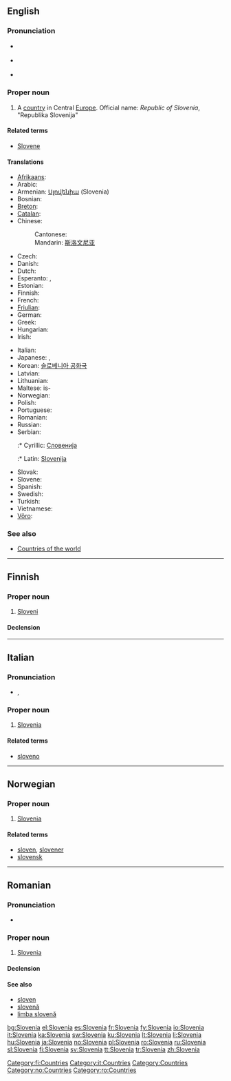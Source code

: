 {{wikipedia}}
{{also|slovenia}}
==English==

===Pronunciation===
* {{a|UK}} {{IPA|/sləʊˈviː.ni.ə/|/sləʊˈviːn.jə/}}
* {{a|US}} {{IPA|/sloʊˈvi.ni.ə/|/sloʊˈvin.jə/}}
* {{audio|en-us-Slovenia.ogg|Audio (US)}}

===Proper noun===
{{en-proper noun}}

# A [[country]] in Central [[Europe]]. Official name: ''Republic of Slovenia'', "Republika Slovenija"

====Related terms====
* [[Slovene]]

====Translations====
{{trans-top|country in Europe}}
* [[Afrikaans]]: {{t|af|Slowenië|xs=Afrikaans}}
* Arabic: {{t|ar|سلوفينيا|sc=Arab}}
* Armenian: [[Սլովենիա]] (Slovenia)
* Bosnian: {{t-|bs|Slovenija|f}}
* [[Breton]]: {{t-|br|Slovenia|xs=Breton}}
* [[Catalan]]: {{t+|ca|Eslovènia}}
* Chinese:
*: Cantonese: {{tø|yue|斯洛維尼亞|sc=Hani|xs=Cantonese}}
*: Mandarin: [[斯洛文尼亚]]
* Czech: {{t+|cs|Slovinsko|n}}
* Danish: {{t-|da|Slovenien}}
* Dutch: {{t+|nl|Slovenië|n}}
* Esperanto: {{t-|eo|Slovenio|xs=Esperanto}}, {{t-|eo|Slovenujo|xs=Esperanto}}
* Estonian: {{t-|et|Sloveenia}}
* Finnish: {{t+|fi|Slovenia}}
* French: {{t+|fr|Slovénie}}
* [[Friulian]]: {{tø|fur|Slovenie|xs=Friulian}}
* German: {{t+|de|Slowenien}}
* Greek: {{t+|el|Σλοβενία|f|tr=Slovenía|sc=Grek}}
* Hungarian: {{t+|hu|Szlovénia}}
* Irish: {{t|ga|An tSlóvéin|xs=Irish}}
{{trans-mid}}
* Italian: {{t+|it|Slovenia}}
* Japanese: {{t+|ja|スロヴェニア|tr=Surovenia|sc=Jpan}}, {{t+|ja|スロベニア|tr=Surobenia|sc=Jpan}}
* Korean: [[슬로베니아 공화국]]
* Latvian: {{t|lv|Slovēnija|f|xs=Latvian}}
* Lithuanian: {{t|lt|Slovėnija|xs=Lithuanian}}
* Maltese: is-{{t|mt|Slovenja|xs=Maltese}}
* Norwegian: {{t+|no|Slovenia}}
* Polish: {{t+|pl|Słowenia}}
* Portuguese: {{t+|pt|Eslovénia}}
* Romanian: {{t+|ro|Slovenia|f}}
* Russian: {{t-|ru|Словения|tr=sloveniya|sc=Cyrl}}
* Serbian:
*:* Cyrillic: [[Словенија]] {{f}}
*:* Latin: [[Slovenija]] {{f}}
* Slovak: {{t-|sk|Slovinsko}}
* Slovene: {{t+|sl|Slovenija|f}}
* Spanish: {{t+|es|Eslovenia}}
* Swedish: {{t+|sv|Slovenien}}
* Turkish: {{t+|tr|Slovenya}}
* Vietnamese: {{t-|vi|Slovenia|xs=Vietnamese}}
* [[Võro]]: {{tø|fiu-vro|Sloveeniä|xs=Võro}}
{{trans-bottom}}

===See also===
* [[Appendix:Countries of the world|Countries of the world]]

----

==Finnish==
{{wikipedia|lang=fi}}

===Proper noun===
{{infl|fi|proper noun}}

# [[#English|Sloveni]]

====Declension====
{{fi-decl-kulkija|Sloveni|np=1}}

[[Category:fi:Countries]]

----

==Italian==
{{wikipedia|lang=it}}

===Pronunciation===
* {{IPA|/zloˈvɛnja/|lang=it}}, {{SAMPA|/zlo"vEnja/|lang=it}}

===Proper noun===
{{infl|it|proper noun|g=f}}

# [[#English|Slovenia]]

====Related terms====
* [[sloveno]]

[[Category:it:Countries]]

----

==Norwegian==

===Proper noun===
{{infl|no|proper noun}}

# [[#English|Slovenia]]

====Related terms====
* [[sloven]], [[slovener]]
* [[slovensk]]

[[Category:Countries]]
[[Category:no:Countries]]

----

==Romanian==

===Pronunciation===
* {{IPA|[slo've.ni.a]|lang=ro}}

===Proper noun===
{{infl|ro|proper noun|gender=f}}

# [[#English|Slovenia]]

====Declension====
{{ro-country|gend=f|Sloveniei}}

====See also====
* [[sloven]]
* [[slovenă]]
* [[limba slovenă]]

[[Category:ro:Countries]]

[[bg:Slovenia]]
[[el:Slovenia]]
[[es:Slovenia]]
[[fr:Slovenia]]
[[fy:Slovenia]]
[[io:Slovenia]]
[[it:Slovenia]]
[[ka:Slovenia]]
[[sw:Slovenia]]
[[ku:Slovenia]]
[[lt:Slovenia]]
[[li:Slovenia]]
[[hu:Slovenia]]
[[ja:Slovenia]]
[[no:Slovenia]]
[[pl:Slovenia]]
[[ro:Slovenia]]
[[ru:Slovenia]]
[[sl:Slovenia]]
[[fi:Slovenia]]
[[sv:Slovenia]]
[[tt:Slovenia]]
[[tr:Slovenia]]
[[zh:Slovenia]]